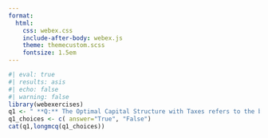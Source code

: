 ```yaml
---
format:
  html:
    css: webex.css
    include-after-body: webex.js
    theme: themecustom.scss
    fontsize: 1.5em
---
```

```r
#| eval: true
#| results: asis
#| echo: false
#| warning: false
library(webexercises)
q1 <- " **Q:** The Optimal Capital Structure with Taxes refers to the best mix of debt and equity financing that maximizes a company's market value while minimizing its cost of capital, taking into account the tax benefits of debt financing. "
q1_choices <- c( answer="True", "False")
cat(q1,longmcq(q1_choices))
```
